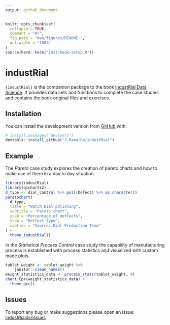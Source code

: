 ```yaml
---
output: github_document
---
```


<!-- README.md is generated from README.Rmd. Please edit that file -->

```r
knitr::opts_chunk$set(
  collapse = TRUE,
  comment = "#>",
  fig.path = "man/figures/README-",
  out.width = "100%"
)
source(here::here("inst/book/setup.R"))
```

# industRial

<!-- badges: start -->
<!-- badges: end -->

`{industRial}` is the companion package to the book [industRial Data
Science](https://j-ramalho.github.io/industRial/index.html). It provides data sets and functions to complete the case
studies and contains the book original files and exercises.

## Installation

<!-- You can install the released version of industRial from [CRAN](https://CRAN.R-project.org) with:

``` r
install.packages("industRial")
```
-->

You can install the development version from [GitHub](https://github.com/) with:

``` r
# install.packages("devtools")
devtools::install_github("J-Ramalho/industRial")
```

## Example

The *Pareto* case study explores the creation of pareto charts and how to make use of them in a day to day situation. 

```r
library(industRial)
library(qicharts2)
d_type <- dial_control %>% pull(Defect) %>% as.character()
paretochart(
  d_type,
  title = "Watch Dial polishing",
  subtitle = "Pareto chart",
  ylab = "Percentage of deffects",
  xlab = "Deffect type",
  caption = "Source: Dial Production Team"
) +
  theme_industRial()
```

In the *Statistical Process Control* case study the capability of manufacturing process is established with process statistics and visualized with custom made plots.

```r
tablet_weight <- tablet_weight %>%
    janitor::clean_names()
weight_statistics_data <- process_stats(tablet_weight, 9)
chart_Cpk(weight_statistics_data) +
  theme_qcc()
```

<!-- You'll still need to render `README.Rmd` regularly, to keep `README.md` up-to-date. `devtools::build_readme()` is handy for this. You could also use GitHub Actions to re-render `README.Rmd` every time you push. An example   can be found here: <https://github.com/r-lib/actions/tree/master/examples>.
In that case, don't forget to commit and push the resulting figure files, so they display on GitHub and CRAN.
-->

## Issues

To report any bug or make suggestions please open an issue:
[industRialds/issues](https://github.com/J-Ramalho/industRial/issues)
